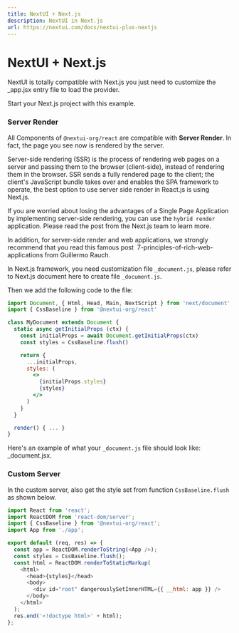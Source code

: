 ```yaml
---
title: NextUI + Next.js
description: NextUI in Next.js
url: https://nextui.com/docs/nextui-plus-nextjs
---
```


# NextUI + Next.js

NextUI is totally compatible with <Link target="_blank" color rel="nofollow" href="https://nextjs.org">Next.js</Link> you just need to customize the <Link target="_blank" color rel="nofollow" href="https://nextjs.org/docs/advanced-features/custom-app">\_app.jsx</Link> entry file to load the provider.

Start your Next.js project with <Link target="\_blank" color rel="nofollow" href="https://github.com/nextui-org/nextui/tree/main/examples/create-next-app"> this example</Link>.

<CarbonAd />

<Spacer y={2} />

### Server Render

All Components of `@nextui-org/react` are compatible with **Server Render**. In fact, the page you see now is rendered by the server.

Server-side rendering (SSR) is the process of rendering web pages on a server and passing them to the browser (client-side),
instead of rendering them in the browser. SSR sends a fully rendered page to the client; the client's JavaScript
bundle takes over and enables the SPA framework to operate, the best option to use server side render in React.js is using <Link target="_blank" color rel="nofollow" href="https://nextjs.org">Next.js</Link>.

If you are worried about losing the advantages of a Single Page Application by implementing server-side rendering, you can use the `hybrid render` application.
Please read <Link color href="https://nextjs.org/blog/next-9-3#next-gen-static-site-generation-ssg-support" rel="nofollow">
the post from the Next.js team</Link> to learn more.

<Text>
  In addition, for <Text b>server-side render</Text> and web applications, we
  strongly recommend that you read this famous post&nbsp;
  <Link
    color
    href="https://rauchg.com/2014/7-principles-of-rich-web-applications"
    rel="nofollow"
    target="_blank"
  >
    7-principles-of-rich-web-applications
  </Link> from <Text em>Guillermo Rauch</Text>.
</Text>

<Spacer y={1} />

In <Link target="_blank" color rel="nofollow" href="https://nextjs.org">Next.js</Link> framework, you need customization file `_document.js`,
please refer to <Link target="_blank" href="https://nextjs.org/docs/advanced-features/custom-document" rel="nofollow">Next.js document here</Link>
to create file `_document.js`.

Then we add the following code to the file:

```jsx
import Document, { Html, Head, Main, NextScript } from 'next/document'
import { CssBaseline } from '@nextui-org/react'

class MyDocument extends Document {
  static async getInitialProps (ctx) {
    const initialProps = await Document.getInitialProps(ctx)
    const styles = CssBaseline.flush()

    return {
      ...initialProps,
      styles: (
        <>
          {initialProps.styles}
          {styles}
        </>
      )
    }
  }

  render() { ... }
}
```

Here's an example of what your `_document.js` file should look like: <Link target="_blank" href="https://github.com/nextui-org/nextui/blob/main/examples/create-next-app/pages/_document.js" rel="nofollow" color>\_document.jsx</Link>.

### Custom Server

In the custom server, also get the style set from function `CssBaseline.flush` as shown below.

```js
import React from 'react';
import ReactDOM from 'react-dom/server';
import { CssBaseline } from '@nextui-org/react';
import App from './app';

export default (req, res) => {
  const app = ReactDOM.renderToString(<App />);
  const styles = CssBaseline.flush();
  const html = ReactDOM.renderToStaticMarkup(
    <html>
      <head>{styles}</head>
      <body>
        <div id="root" dangerouslySetInnerHTML={{ __html: app }} />
      </body>
    </html>
  );
  res.end('<!doctype html>' + html);
};
```
